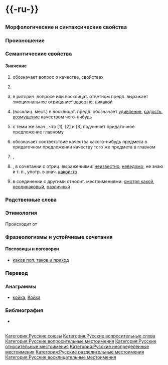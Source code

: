 {{статья недели|39|2008}}

= {{-ru-}} =
{{Омонимы|ru|2|омографы=1}}

== {{заголовок|ударение=како́й}} ==

=== Морфологические и синтаксические свойства ===
{{прил ru 3b
|основа=как
|Категория=Местоименные прилагательные, склонение 3b
|часть речи=Местоименное прилагательное, союзное или вопросительное слово
|слоги={{по-слогам|ка|ко́й}}
|краткая=
<!--|srt-sg-m=како́в
|srt-sg-n=каково́
|srt-sg-f=какова́
|srt-pl=каковы́-->
}}

{{морфо-ru|как|+ой}}

=== Произношение ===
{{transcription-ru|како́й|Ru-какой.ogg}}

=== Семантические свойства ===

==== Значение ====
# {{помета|вопросительное мест.}} обозначает вопрос о качестве, свойствах {{семантика|синонимы=—|антонимы=—|гиперонимы=—|гипонимы=—}} {{пример|{{выдел|Какой}} сегодня день?}} {{пример|{{выдел|Какая}} сегодня погода?}} {{пример|В {{выдел|каких}} лесах, в {{выдел|какой}} долине, // В часы вечерней тишины, // Задумчиво ты бродишь ныне // Под светлым сумраком луны?|Вяземский|[[:s:ru:В каких лесах, в какой долине (Вяземский)|В каких лесах, в какой долине…]]}}
# {{помета|вопросительное мест.}} {{t:=|который}} {{семантика|синонимы=[[который]]|антонимы=—|гиперонимы=—|гипонимы=—}} {{пример|{{выдел|Какой}} ты выбрала предмет для сдачи в 11 классе?}}
# в риторич. вопросе или восклицат. ответном предл. выражает эмоциональное отрицание: [[вовсе не]], [[никакой]] {{семантика|синонимы=—|антонимы=—|гиперонимы=—|гипонимы=—}} {{пример|Вы говорили? — Да что ты! {{выдел|Какие}} там разговоры!}} {{пример|Ну {{выдел|какой}} он учёный?}} {{пример|{{выдел|Какие}} у него доходы? сами знаете.}}
# {{помета|определительное мест.}} (восклиц. мест.) в восклицат. предл. обозначает [[удивление]], [[радость]], [[возмущение]] качеством чего-нибудь {{семантика|синонимы=—|антонимы=—|гиперонимы=—|гипонимы=—}} {{пример|{{выдел|Какие}} пёрышки, {{выдел|какой}} носок!|Крылов|[[:s:ru:Ворона и Лисица (Крылов)|Ворона и Лисица]]}} {{пример|Она Тарквинию с размаха даёт пощёчину, да, да! пощёчину, да ведь {{выдел|какую}}!|Пушкин|[[:s:ru:Граф Нулин (Пушкин)|Граф Нулин]]}} {{пример|— Москва! — {{выдел|Какой}} огромный // Странноприимный дом! // Всяк на Руси — бездомный. // Мы все к тебе придём.|Цветаева|[[:s:ru:Москва! — Какой огромный (Вёрсты: Выпуск 1 — Цветаева)|Москва! — Какой огромный…]]}} {{пример|{{выдел|Какая}} радостная весть!}}
# {{помета|относительное мест.}}<!--, {{помета|союзн. слово}}--> с теми же знач., что [1], [2] и [3] подчиняет придаточное предложение главному {{семантика|синонимы=[[который]]|антонимы=—|гиперонимы=—|гипонимы=—}} {{пример|Я хотел к вам ехать, — сказал он и тотчас же, вспомнив, с {{выдел|каким}} намерением он искал её, смутился и покраснел.|Л. Н. Толстой|[[:s:ru:Анна Каренина (Толстой)/Часть I/Глава IX|Анна Каренина]]}} {{пример|Не знаю, {{выдел|какую}} вам книгу дать.}} {{пример|Он не знает, {{выдел|какая}} дорога туда ведёт.}} {{пример|Вы и представить себе не можете, {{выдел|какой}} он умница.}}
# {{помета|относительное мест.}} обозначает соответствие качества какого-нибудь предмета в придаточном предложении качеству того же предмета в главном {{помета|(преимущ. при местоим. [[такой]], [[таков]], [[тот]], [[тот же]] в главн. предл.)}} {{семантика|синонимы=—|антонимы=—|гиперонимы=—|гипонимы=—}} {{пример|Вот, наконец, человек, {{выдел|каких}} нужно побольше, это просто драгоценный алмаз!|Гоголь|[[:s:ru:Мёртвые души (Гоголь)/Том I/Глава XI|Мёртвые души]]}} {{пример|Он выпил её с той же отчаянной отвагой, с {{выдел|какой}} он бросился бы на штурм батареи или на строй штыков…|Тургенев|[[:s:ru:Новь (Тургенев)/Глава 32|Новь]]}} {{пример|Таких гвоздей, {{выдел|каких}} вам нужно, у меня нет.}}
# {{помета|неопределённое мест.}}, {{разг.|ru}} {{t:=|какой-нибудь}} {{семантика|синонимы=—|антонимы=—|гиперонимы=—|гипонимы=—}} {{пример|А не будет ли {{выдел|какого}} замечания по части почтового управления?|Гоголь|Ревизор}} {{пример|Чуть ветерочек {{выдел|какой}}, так уж вы и хвораете.|Достоевский|[[:s:ru:Бедные люди (Достоевский)/Апрель2|Бедные люди]]}}
# {{помета|неопределённое мест.}}, {{разг.|ru}} в сочетании с отриц. выражениями: [[неизвестно]], [[неведомо]], не знаю и т. п., употр. в знач. [[какой-то]] {{семантика|синонимы=|антонимы=|гиперонимы=|гипонимы=}} {{пример|Поехал в Москву неизвестно по {{выдел|каким}} делам.}}
# {{помета|разделительное мест.}} в соединении с другими относит. местоимениями: [[смотря какой]], [[неодинаковый]], [[различный]] {{семантика|синонимы=|антонимы=|гиперонимы=|гипонимы=}} {{пример|Кому {{выдел|какое}} счастье.}} {{пример|Когда {{выдел|какой}}.}}

{{списки семантических связей}}

=== Родственные слова ===
{{родств-блок
|имена-собственные=
|существительные=
|прилагательные=
|глаголы=
|наречия=как, как-то, как-либо, как-нибудь, кое-как, никак
|местоимения=каковой, каковский, какой-то, какой-либо, какой-нибудь, кое-какой, никакой
}}

=== Этимология ===
Происходит от {{этимология:|да}}

=== Фразеологизмы и устойчивые сочетания ===
{{Фразеологизмы|
* ещё какой!
* до каких пор
* до какой степени
* какие люди!
** какие люди без охраны!
** какие люди в Голливуде!
** какие люди на свободе!
* каким образом
** каким Макаром
* какой ни есть
** какой ни на есть
* какой такой?
* какой только
* по какой причине
* с какой стати
** с какой радости
** с какого переляка
** с какого переляку
* с каких пор
* хоть какой
* какого
** какого лешего
** какого рожна
** какого хрена
** какого чёрта
*** какого чорта
** какого лысого
** какого хера
** {{offensive-inline|[[какого хуя]]}}
}}

==== Пословицы и поговорки ====
* [[каков поп, таков и приход]]

=== Перевод ===
{{перев-блок|вопросительное местоимение: о свойствах предмета|
|en=[[what]], [[what kind]]
|bg=[[какъв]]
|hu=[[milyen]]
|el=[[ποιός]], [[τι]]
|id=[[apa]]
|es=[[qué]]
|it=[[che]]
|kk=[[қай]], [[қандай]]
|ku=[[çi]]
|la=[[qui]], [[qualis]]
|lv=[[kāds]]
|lt=[[koks]]
|mg=[[inona]]
|de=[[was für ein]]
|os=[[цавӕр]], [[цыхуызӕн]]; [[кӕцы]]
|pl=[[jaki]]
|pt=[[qual]]
|ro=[[ce]], [[ce fel]]
|sr=[[који]], [[какав]]
|sw=[[ipi]], [[gani]]
|tg=[[кадом]]
|tt=[[кай]]
|tr=[[nasıl]]
|uk=[[який]]
|fi=[[millainen]]
|fr=[[quel]]
|cs=[[jaký]]
|sv=[[vilken]], [[vad för en]]
|eo=[[kia]]
|et=[[milline]]
}}
{{перев-блок|вопросительное местоимение: {{t:=|который}}
|en=[[which]] (one)
|es=[[cuál]]
|it=[[quale]]
|kk=[[нешінші]]
|lv=[[kurš]]
|de=[[welcher]]
|nl=[[welke]]
|no=[[hvilken]]
|pl=[[który]]
|ro=[[care]]
|tt=[[ничәнче]]
|tr=[[hangi]]
|fi=[[monesko]]
|fr=[[lequel]]
|sv=[[vilken]]
|et=[[mitmes]]
}}
{{перев-блок|эмоциональное отрицание}}
{{перев-блок|восклицательное, обозначает удивление, радость
|en=what a + {{помета|adj.}}
|es=[[qué]]
|it=[[che]]
|lv=[[kāds]]
|ro=[[ce]]
|fr=[[quel]]
}}
{{перев-блок|в кач-ве союза|
|en=[[that]], [[which]], [[such as]]
}}

=== Анаграммы ===
* [[койка]], [[Койка]]

=== Библиография ===
* 

{{improve|ru|этимология|переводы}}

{{Категория|язык=ru|||}}

== {{з|ударение=ка́кой}} ==
{{Форма-сущ|кака|т|ед|слоги={{по-слогам|ка́|кой}}|МФА={{t-ru|ка́кой}}}} {{пример|}}

{{improve|ru|}}

{{Категория|язык=ru|Существительные в творительном падеже|Существительные в единственном числе|}}
{{длина слова|5|ru}}

[[Категория:Русские союзы]]
[[Категория:Русские вопросительные слова]]
[[Категория:Русские вопросительные местоимения]]
[[Категория:Русские относительные местоимения]]
[[Категория:Русские неопределённые местоимения]]
[[Категория:Русские разделительные местоимения]]
[[Категория:Русские восклицательные местоимения]]
